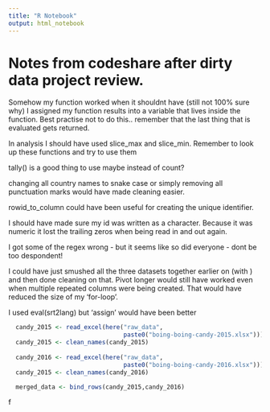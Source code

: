 ```yaml
---
title: "R Notebook"
output: html_notebook
---
```


# Notes from codeshare after dirty data project review.

Somehow my function worked when it shouldnt have (still not 100% sure why)
I assigned my function results into a variable that lives inside the function.
Best practise not to do this.. remember that the last thing that is evaluated gets returned.

In analysis I should have used slice_max and slice_min. Remember to look up these functions and try to use them

tally() is a good thing to use maybe instead of count?

changing all country names to snake case or simply removing all punctuation marks would have made cleaning easier.

rowid_to_column could have been useful for creating the unique identifier.
 
I should have made sure my id was written as a character. Because it was numeric it lost the trailing zeros when being read in and out again.

I got some of the regex wrong - but it seems like so did everyone - dont be too despondent!

I could have just smushed all the three datasets together earlier on (with ) and then done cleaning on that.
Pivot longer would still have worked even when multiple repeated columns were being created. 
That would have reduced the size of my 'for-loop'.

I used eval(srt2lang) but 'assign' would have been better

```r

  candy_2015 <- read_excel(here("raw_data", 
                                paste0("boing-boing-candy-2015.xlsx")))
  candy_2015 <- clean_names(candy_2015) 
  
  candy_2016 <- read_excel(here("raw_data", 
                                paste0("boing-boing-candy-2016.xlsx")))
  candy_2015 <- clean_names(candy_2016) 

  merged_data <- bind_rows(candy_2015,candy_2016)
```

f